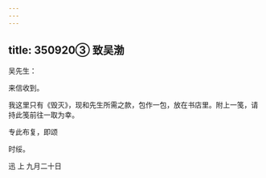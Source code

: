 ```yaml
---
---
---
```

title: 350920③ 致吴渤
---




吴先生：

来信收到。

我这里只有《毁灭》，现和先生所需之款，包作一包，放在书店里。附上一笺，请持此笺前往一取为幸。

专此布复，即颂

时绥。

迅 上 九月二十日